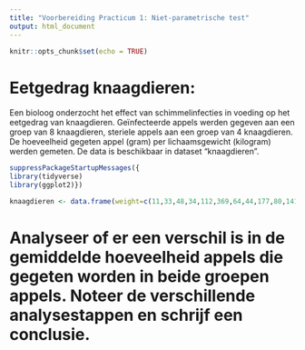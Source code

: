 ```yaml
---
title: "Voorbereiding Practicum 1: Niet-parametrische test"
output: html_document
---
```


```r
knitr::opts_chunk$set(echo = TRUE)
```


# Eetgedrag knaagdieren:

Een bioloog onderzocht het effect van schimmelinfecties in voeding op het eetgedrag van knaagdieren. Geïnfecteerde appels werden gegeven aan een groep van 8 knaagdieren, steriele appels aan een groep van 4 knaagdieren. De hoeveelheid gegeten appel (gram) per lichaamsgewicht (kilogram) werden gemeten. De data is beschikbaar in dataset "knaagdieren".
```r
suppressPackageStartupMessages({
library(tidyverse)
library(ggplot2)})
```



```r
knaagdieren <- data.frame(weight=c(11,33,48,34,112,369,64,44,177,80,141,332),group=as.factor(c(rep("treat",8),rep("ctrl",4))))
```

# Analyseer of er een verschil is in de gemiddelde hoeveelheid appels die gegeten worden in beide groepen appels. Noteer de verschillende analysestappen en schrijf een conclusie.
